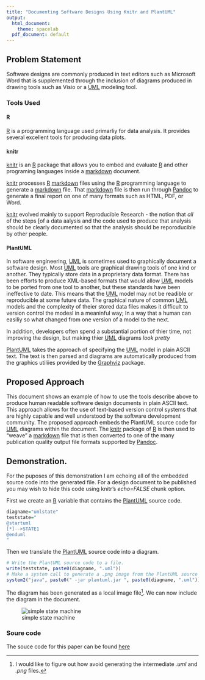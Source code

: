 ```yaml
---
title: "Documenting Software Designs Using Knitr and PlantUML"
output:
  html_document:
    theme: spacelab
  pdf_document: default
---
```



## Problem Statement
Software designs are commonly produced in text editors such as Microsoft Word that is supplemented through the inclusion of diagrams produced in drawing tools such as Visio or a [UML][5] modeling tool.

### Tools Used

#### R
[R][1] is a programming language used primarliy for data analysis. It provides several excellent tools for producing data plots.

#### knitr
[knitr][2] is an [R][1] package that allows you to embed and evaluate [R][1] and other programing languages inside a [markdown][7] document.

[knitr][2] processes [R][1] [markdown][7] files using the [R][1] programming language to generate a [markdown][7] file. That [markdown][7] file is then run through [Pandoc][4] to generate a final report on one of many formats such as HTML, PDF, or Word.

[knitr][2] evolved mainly to support Reproducible Research - the notion that *all* of the steps [of a data aalysis and the code used to produce that analysis should be clearly documented so that the analysis should be reporoducible by other people.

#### PlantUML

In software engineering, [UML][5] is sometimes used to graphically document a software design.
Most [UML][5] tools are graphical drawing tools of one kind or another. They typically store data in a proprietary data format. There has been efforts to produce XML-based formats that would allow [UML][5] models to be ported from one tool to another, but these standards have been ineffective to date. This means that the [UML][5] model may not be readible or reproducible at some future data. The graphical nature of common [UML][5] models and the complexity of theier stored data files makes it difficult to version control the modesl in a meaninful way; In a way that a human can easiliy so what changed from one version of a model to the next.

In addition, developers often spend a substantial portion of thier time, not improving the design, but making thier [UML][5] diagrams *look pretty*

[PlantUML][3] takes the approach of specifying the [UML][5] model in plain ASCII text. The text is then parsed and diagrams are automatically produced from the graphics utiliies provided by the [Graphviz][6] package.

## Proposed Approach

This document shows an example of how to use the tools describe above to produce human readable software design documents in plain ASCII text. This approach allows for the use of text-based version control systems that are highly capable and well understood by the software development community. The proposed approach embeds the PlantUML source code for [UML][5] diagrams within the document. The [knitr][2] package of [R][1] is then used to "weave" a [markdown][7] file that is then converted to one of the many publication quality output file formats supported by [Pandoc][4].

## Demonstration.
For the puposes of this demonstration I am echoing all of the embedded source code into the generated file. For a design document to be published you may wish to hide this code using knitr's *echo=FALSE* chunk option.

First we create an [R][1] variable that contains the [PlantUML][3] source code.
```r
diagname="umlstate"
teststate="
@startuml
[*]-->STATE1
@enduml
"
```

Then we translate the [PlantUML][3] source code into a diagram.
```r
# Write the PlantUML source code to a file.
write(teststate, paste0(diagname, ".uml"))
# Make a system call to generate a .png image from the PlantUML source code.
system2("java", paste0(" -jar plantuml.jar ", paste0(diagname, ".uml")))
```

The diagram has been generated as a local image file[^TODO1]. We can now include the diagram in the document.

![simple state machine](`r paste0(diagname,".png")`)


### Soure code
The souce code for this paper can be found [here](https://github.com/dheater/knitr_plantuml_demo)


[^TODO1]: I would like to figure out how avoid generating the intermediate *.uml* and *.png* files.

[1]: http://www.r-project.org/ "R"
[2]: http://yihui.name/knitr/ "knitr"
[3]: http://plantuml.sourceforge.net/ "PlanttUML"
[4]: http://johnmacfarlane.net/pandoc/ "Pandoc"
[5]: http://en.wikipedia.org/wiki/Unified_Modeling_Language "UML"
[6]: http://www.graphviz.org/ "Graphviz"
[7]: http://en.wikipedia.org/wiki/Markdown "Markdown"